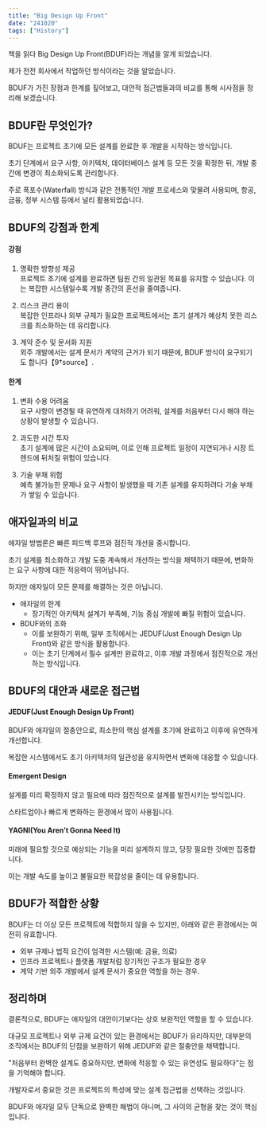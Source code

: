 ```yaml
---
title: "Big Design Up Front"
date: "241020"
tags: ["History"]
---
```


책을 읽다 Big Design Up Front(BDUF)라는 개념을 알게 되었습니다.

제가 전전 회사에서 작업하던 방식이라는 것을 알았습니다.

BDUF가 가진 장점과 한계를 짚어보고, 대안적 접근법들과의 비교를 통해 시사점을 정리해 보겠습니다.

## BDUF란 무엇인가?

BDUF는 프로젝트 초기에 모든 설계를 완료한 후 개발을 시작하는 방식입니다.

초기 단계에서 요구 사항, 아키텍처, 데이터베이스 설계 등 모든 것을 확정한 뒤, 개발 중간에 변경이 최소화되도록 관리합니다.

주로 폭포수(Waterfall) 방식과 같은 전통적인 개발 프로세스와 맞물려 사용되며, 항공, 금융, 정부 시스템 등에서 널리 활용되었습니다.

## BDUF의 강점과 한계

#### 강점

1. 명확한 방향성 제공  
   프로젝트 초기에 설계를 완료하면 팀원 간의 일관된 목표를 유지할 수 있습니다. 이는 복잡한 시스템일수록 개발 중간의 혼선을 줄여줍니다.

2. 리스크 관리 용이  
   복잡한 인프라나 외부 규제가 필요한 프로젝트에서는 초기 설계가 예상치 못한 리스크를 최소화하는 데 유리합니다.
3. 계약 준수 및 문서화 지원  
   외주 개발에서는 설계 문서가 계약의 근거가 되기 때문에, BDUF 방식이 요구되기도 합니다【9†source】.

#### 한계

1. 변화 수용 어려움  
   요구 사항이 변경될 때 유연하게 대처하기 어려워, 설계를 처음부터 다시 해야 하는 상황이 발생할 수 있습니다.

2. 과도한 시간 투자  
   초기 설계에 많은 시간이 소요되며, 이로 인해 프로젝트 일정이 지연되거나 시장 트렌드에 뒤처질 위험이 있습니다.

3. 기술 부채 위험  
   예측 불가능한 문제나 요구 사항이 발생했을 때 기존 설계를 유지하려다 기술 부채가 쌓일 수 있습니다.

## 애자일과의 비교

애자일 방법론은 빠른 피드백 루프와 점진적 개선을 중시합니다.

초기 설계를 최소화하고 개발 도중 계속해서 개선하는 방식을 채택하기 때문에, 변화하는 요구 사항에 대한 적응력이 뛰어납니다.

하지만 애자일이 모든 문제를 해결하는 것은 아닙니다.

- 애자일의 한계
  - 장기적인 아키텍처 설계가 부족해, 기능 중심 개발에 빠질 위험이 있습니다.
- BDUF와의 조화
  - 이를 보완하기 위해, 일부 조직에서는 JEDUF(Just Enough Design Up Front)와 같은 방식을 활용합니다.
  - 이는 초기 단계에서 필수 설계만 완료하고, 이후 개발 과정에서 점진적으로 개선하는 방식입니다.

## BDUF의 대안과 새로운 접근법

#### JEDUF(Just Enough Design Up Front)

BDUF와 애자일의 절충안으로, 최소한의 핵심 설계를 초기에 완료하고 이후에 유연하게 개선합니다.

복잡한 시스템에서도 초기 아키텍처의 일관성을 유지하면서 변화에 대응할 수 있습니다.

#### Emergent Design

설계를 미리 확정하지 않고 필요에 따라 점진적으로 설계를 발전시키는 방식입니다.

스타트업이나 빠르게 변화하는 환경에서 많이 사용됩니다.

#### YAGNI(You Aren’t Gonna Need It)

미래에 필요할 것으로 예상되는 기능을 미리 설계하지 않고, 당장 필요한 것에만 집중합니다.

이는 개발 속도를 높이고 불필요한 복잡성을 줄이는 데 유용합니다.

## BDUF가 적합한 상황

BDUF는 더 이상 모든 프로젝트에 적합하지 않을 수 있지만, 아래와 같은 환경에서는 여전히 유효합니다.

- 외부 규제나 법적 요건이 엄격한 시스템(예: 금융, 의료)
- 인프라 프로젝트나 플랫폼 개발처럼 장기적인 구조가 필요한 경우
- 계약 기반 외주 개발에서 설계 문서가 중요한 역할을 하는 경우.

## 정리하며

결론적으로, BDUF는 애자일의 대안이기보다는 상호 보완적인 역할을 할 수 있습니다.

대규모 프로젝트나 외부 규제 요건이 있는 환경에서는 BDUF가 유리하지만, 대부분의 조직에서는 BDUF의 단점을 보완하기 위해 JEDUF와 같은 절충안을 채택합니다.

"처음부터 완벽한 설계도 중요하지만, 변화에 적응할 수 있는 유연성도 필요하다"는 점을 기억해야 합니다.

개발자로서 중요한 것은 프로젝트의 특성에 맞는 설계 접근법을 선택하는 것입니다.

BDUF와 애자일 모두 단독으로 완벽한 해법이 아니며, 그 사이의 균형을 찾는 것이 핵심입니다.
